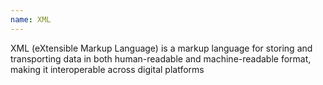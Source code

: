 ```yaml
---
name: XML
---
```

XML (eXtensible Markup Language) is a markup language for storing and transporting data in both human-readable and machine-readable format, making it interoperable across digital platforms